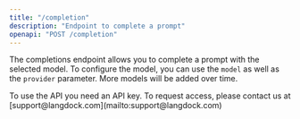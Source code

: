 ```yaml
---
title: "/completion"
description: "Endpoint to complete a prompt"
openapi: "POST /completion"
---
```


The completions endpoint allows you to complete a prompt with the selected model. To configure the model, you can use the `model` as well as the `provider` parameter. More models will be added over time.

<Info>
  To use the API you need an API key. To request access, please contact us at
  [support@langdock.com](mailto:support@langdock.com)
</Info>
